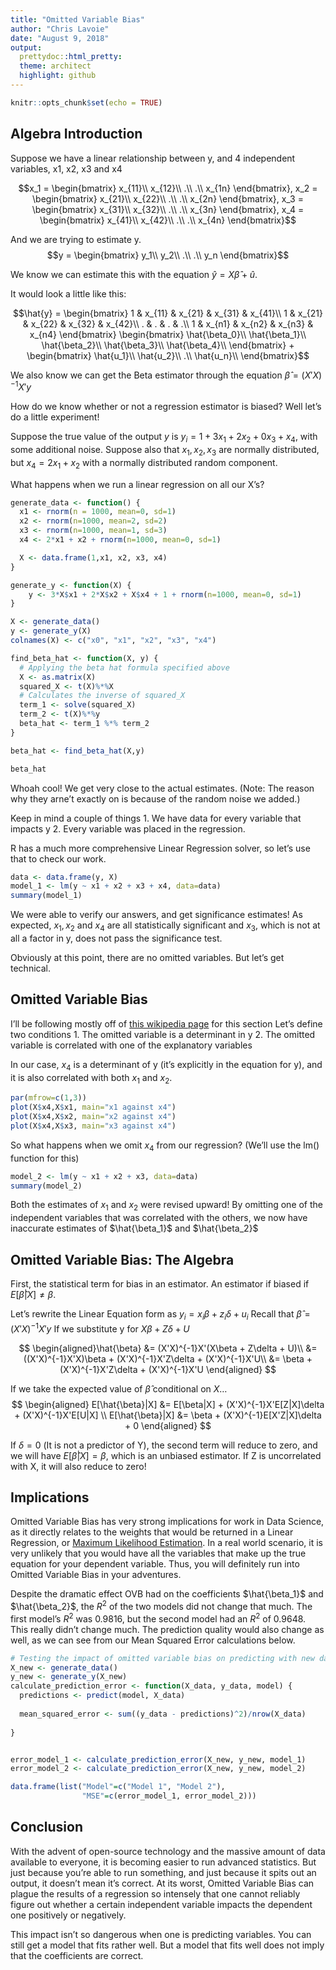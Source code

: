 ```yaml
---
title: "Omitted Variable Bias"
author: "Chris Lavoie"
date: "August 9, 2018"
output:
  prettydoc::html_pretty:
  theme: architect
  highlight: github
---
```


```r
knitr::opts_chunk$set(echo = TRUE)

```

## Algebra Introduction

Suppose we have a linear relationship between y, and 4 independent variables, x1, x2, x3 and x4


$$x_1 = \begin{bmatrix} x_{11}\\
x_{12}\\
.\\
.\\
x_{1n}
\end{bmatrix},
x_2 = \begin{bmatrix} x_{21}\\
x_{22}\\
.\\
.\\
x_{2n}
\end{bmatrix},
x_3 = \begin{bmatrix} x_{31}\\
x_{32}\\
.\\
.\\
x_{3n}
\end{bmatrix},
x_4 = \begin{bmatrix} x_{41}\\
x_{42}\\
.\\
.\\
x_{4n}
\end{bmatrix}$$
  
And we are trying to estimate y.
$$y = \begin{bmatrix}
  y_1\\
  y_2\\
  .\\
  .\\
  y_n
  \end{bmatrix}$$
  
We know we can estimate this with the equation $\hat{y}=X\hat{\beta} + \hat{u}$. 

It would look a little like this:

$$\hat{y} = \begin{bmatrix} 
1 & x_{11} & x_{21} & x_{31} & x_{41}\\
1 & x_{21} & x_{22} & x_{32} & x_{42}\\
. & . & . & .\\
1 & x_{n1} & x_{n2} & x_{n3} & x_{n4}
\end{bmatrix}
\begin{bmatrix}
\hat{\beta_0}\\
\hat{\beta_1}\\
\hat{\beta_2}\\
\hat{\beta_3}\\
\hat{\beta_4}\\
\end{bmatrix} +
\begin{bmatrix} \hat{u_1}\\
\hat{u_2}\\
.\\
\hat{u_n}\\
\end{bmatrix}$$

We also know we can get the Beta estimator through the equation $\hat{\beta} = (X'X)^{-1}X'y$

How do we know whether or not a regression estimator is biased? Well let's do a little experiment!

Suppose the true value of the output $y$ is $y_i = 1 + 3x_1 + 2x_2 + 0x_3 + x_4$, with some additional noise.
Suppose also that $x_1, x_2, x_3$ are normally distributed, but $x_4 = 2x_1 + x_2$ with a normally distributed random component.

What happens when we run a linear regression on all our X's?


```r
generate_data <- function() {
  x1 <- rnorm(n = 1000, mean=0, sd=1)
  x2 <- rnorm(n=1000, mean=2, sd=2)
  x3 <- rnorm(n=1000, mean=1, sd=3)
  x4 <- 2*x1 + x2 + rnorm(n=1000, mean=0, sd=1) 

  X <- data.frame(1,x1, x2, x3, x4)
}

generate_y <- function(X) {
    y <- 3*X$x1 + 2*X$x2 + X$x4 + 1 + rnorm(n=1000, mean=0, sd=1)
}

X <- generate_data()
y <- generate_y(X)
colnames(X) <- c("x0", "x1", "x2", "x3", "x4")

find_beta_hat <- function(X, y) {
  # Applying the beta hat formula specified above
  X <- as.matrix(X)
  squared_X <- t(X)%*%X
  # Calculates the inverse of squared_X
  term_1 <- solve(squared_X)
  term_2 <- t(X)%*%y
  beta_hat <- term_1 %*% term_2
}

beta_hat <- find_beta_hat(X,y)

beta_hat
```

Whoah cool! We get very close to the actual estimates. (Note: The reason why they arne't exactly on is because of the random noise we added.)

Keep in mind a couple of things
1. We have data for every variable that impacts y
2. Every variable was placed in the regression.

R has a much more comprehensive Linear Regression solver, so let's use that to check our work.
```r
data <- data.frame(y, X)
model_1 <- lm(y ~ x1 + x2 + x3 + x4, data=data)
summary(model_1)
```

We were able to verify our answers, and get significance estimates! As expected, $x_1, x_2$ and $x_4$ are all statistically significant and $x_3$, which is not at all a factor in y, does not pass the significance test.

Obviously at this point, there are no omitted variables. But let's get technical.

## Omitted Variable Bias
I'll be following mostly off of [this wikipedia page](https://en.wikipedia.org/wiki/Omitted-variable_bias) for this section
Let's define two conditions
1. The omitted variable is a determinant in y
2. The omitted variable is correlated with one of the explanatory variables

In our case, $x_4$ is a determinant of y (it's explicitly in the equation for y), and it is also correlated with both $x_1$ and $x_2$.

```r
par(mfrow=c(1,3))
plot(X$x4,X$x1, main="x1 against x4")
plot(X$x4,X$x2, main="x2 against x4")
plot(X$x4,X$x3, main="x3 against x4")

```

So what happens when we omit $x_4$ from our regression? (We'll use the lm() function for this)
```r

model_2 <- lm(y ~ x1 + x2 + x3, data=data)
summary(model_2)
```

Both the estimates of $x_1$ and $x_2$ were revised upward! By omitting one of the independent variables that was correlated with the others, we now have inaccurate estimates of $\hat{\beta_1}$ and $\hat{\beta_2}$


## Omitted Variable Bias: The Algebra

First, the statistical term for bias in an estimator.
An estimator if biased if $E[\hat{\beta}|X] \neq \beta$. 

Let's rewrite the Linear Equation form as $y_i  = x_i\beta + z_i\delta + u_i$
Recall that $\hat{\beta} = (X'X)^{-1}X'y$
If we substitute y for $X\beta + Z\delta + U$

$$
\begin{aligned}\hat{\beta} &= (X'X)^{-1}X'(X\beta + Z\delta + U)\\
 &= ((X'X)^{-1}X'X)\beta + (X'X)^{-1}X'Z\delta + (X'X)^{-1}X'U\\
 &= \beta + (X'X)^{-1}X'Z\delta + (X'X)^{-1}X'U
\end{aligned}
$$

If we take the expected value of $\hat{\beta}$ conditional on $X$...
$$
\begin{aligned}
E[\hat{\beta}|X] &= E[\beta|X] + (X'X)^{-1}X'E[Z|X]\delta + (X'X)^{-1}X'E[U|X] \\
E[\hat{\beta}|X] &= \beta + (X'X)^{-1}E[X'Z|X]\delta + 0
\end{aligned}
$$

If $\delta=0$ (It is not a predictor of Y), the second term will reduce to zero, and we will have $E[\hat{\beta}|X] = \beta$, which is an unbiased estimator. If Z is uncorrelated with X, it will also reduce to zero!

## Implications

Omitted Variable Bias has very strong implications for work in Data Science, as it directly relates to the weights that would be returned in a Linear Regression, or  [Maximum Likelihood Estimation](https://www.albany.edu/faculty/kretheme/PAD705/SupportMat/MLdiagnostics.pdf). In a real world scenario, it is very unlikely that you would have all the variables that make up the true equation for your dependent variable. Thus, you will definitely run into Omitted Variable Bias in your adventures.

Despite the dramatic effect OVB had on the coefficients $\hat{\beta_1}$ and $\hat{\beta_2}$, the $R^2$ of the two models did not change that much. The first model's $R^2$ was 0.9816, but the second model had an $R^2$ of 0.9648. This really didn't change much. The prediction quality would also change as well, as we can see from our Mean Squared Error calculations below.

```r
# Testing the impact of omitted variable bias on predicting with new data
X_new <- generate_data()
y_new <- generate_y(X_new)
calculate_prediction_error <- function(X_data, y_data, model) {
  predictions <- predict(model, X_data)
  
  mean_squared_error <- sum((y_data - predictions)^2)/nrow(X_data)
  
}


error_model_1 <- calculate_prediction_error(X_new, y_new, model_1)
error_model_2 <- calculate_prediction_error(X_new, y_new, model_2)

data.frame(list("Model"=c("Model 1", "Model 2"), 
                "MSE"=c(error_model_1, error_model_2)))

```

## Conclusion

With the advent of open-source technology and the massive amount of data available to everyone, it is becoming easier to run advanced statistics. But just because you're able to run something, and just because it spits out an output, it doesn't mean it's correct. At its worst, Omitted Variable Bias can plague the results of a regression so intensely that one cannot reliably figure out whether a certain independent variable impacts the dependent one positively or negatively.

This impact isn't so dangerous when one is predicting variables. You can still get a model that fits rather well. But a model that fits well does not imply that the coefficients are correct.
